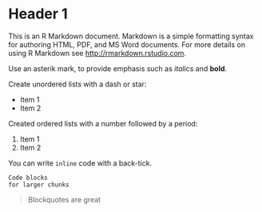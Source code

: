 # Header 1

This is an R Markdown document. Markdown is a simple formatting syntax for authoring HTML, PDF, and MS Word documents. For more details on using R Markdown see <http://rmarkdown.rstudio.com>.

Use an asterik mark, to provide emphasis such as *italics* and **bold**.

Create unordered lists with a dash or star:

- Item 1
- Item 2

Created ordered lists with a number followed by a period:

1. Item 1
2. Item 2

You can write `inline` code with a back-tick.

```
Code blocks
for larger chunks
```

> Blockquotes are great
